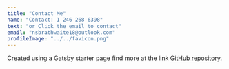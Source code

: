 ```yaml
---
title: "Contact Me"
name: "Contact: 1 246 268 6398"
text: "or Click the email to contact"
email: "nsbrathwaite18@outlook.com"
profileImage: "../../favicon.png"
---
```



Created using a Gatsby starter page find more at the link <a href="https://github.com/konstantinmuenster/gatsby-starter-portfolio-minimal" target="_blank" rel="nofollow noopener noreferrer" aria-label="External Link"><Underlining>GitHub repository</Underlining></a>.
